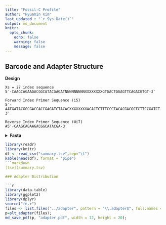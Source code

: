 ```yaml
---
title: "Fossil-C Profile" 
author: "Hyunmin Kim"
last updated : "`r Sys.Date()`"
output: md_document
knitr:
  opts_chunk:
    echo: false
    warning: false
    message: false
---
```


## Barcode and Adapter Structure 

**Design**

```
Xs = i7 index sequence
5′-CAAGCAGAAGACGGCATACGAGATNNNNNNNNNXXXXXXXXGTGACTGGAGTTCAGACGTGT-3′

Forward Index Primer Sequence (i5)
5′-AATGATACGGCGACCACCGAGATCTACACXXXXXXXXACACTCTTTCCCTACACGACGCTCTTCCGATCT-3′

Reverse Index Primer Sequence (Ui7)
#5′-CAAGCAGAAGACGGCATACGA-3′
```

<details>
<summary>**Fasta**</summary>

```
>f
AGATCGGAAGAGCACACGTCTGAACTCCAGTCA
>b
AGATCGGAAGAGCGTCGTGTAGGGAAAGAGTGT
>i7_5
CAAGCAGAAGACGGCATACGAGAT
>i7_3
GTGACTGGAGTTCAGACGTGT
>i5_5
AATGATACGGCGACCACCGAGATCTACAC
>i5_3
ACACTCTTTCCCTACACGACGCTCTTCCGATCT
>ui7
CAAGCAGAAGACGGCATACGA   
```
</details>

```r
library(readr)
library(knitr)
df <- read_csv("summary.tsv",sep="\t")
kable(head(df), format = "pipe")
```markdown
[tsv](summary.tsv)

### Adapter Distribution

```r
library(data.table)
library(ggplot2)
library(dplyr)
source("fn.r")
files <- list.files("../adapter", pattern = "\\.adapter$", full.names = TRUE)
p=plt_adapter(files);
md_save_pdf(p, "adapter.pdf", width = 12, height = 20); 

```



	
